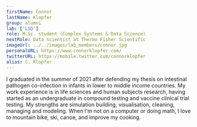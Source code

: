```yaml
---
firstName: Connor
lastName: Klopfer
group: alumni
lab: ['LSD']
role: M.Sc. student (Complex Systems & Data Science)
nextRole: Data scientist at Thermo Fisher Scientific
imageUrl: ../../images/lab_members/connor.jpg
personalURL: https://www.connorklopfer.com/
twitterURL: https://mobile.twitter.com/connorklopfer
alias: C. Klopfer
---
```



I graduated in the summer of 2021 after defending my thesis on intestinal pathogen co-infection in infants in lower to middle income countries. My work experience is in life sciences and human subjects research, having started as an undergraduate in compound testing and vaccine clinical trial testing. My strengths are simulation building, visualisation, cleaning, managing and modeling. When I'm not on a computer or doing math, I love to mountain bike, ski, canoe, and improve my cooking. 